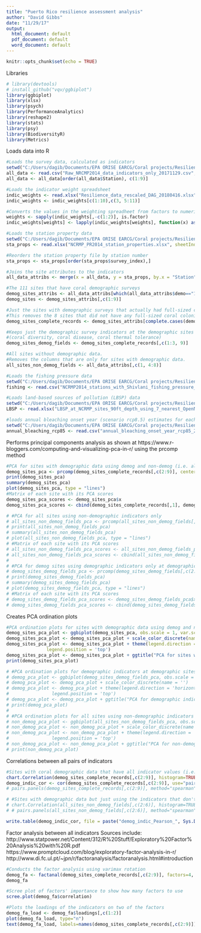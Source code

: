 ---
title: "Puerto Rico resilience assessment analysis"
author: "David Gibbs"
date: "11/29/17"
output:
  html_document: default
  pdf_document: default
  word_document: default
---

```{r setup, include=FALSE}
knitr::opts_chunk$set(echo = TRUE)
```



Libraries
```{r necessary libraries}
# library(devtools)
# install_github("vqv/ggbiplot")
library(ggbiplot)
library(xlsx)
library(psych)
library(PerformanceAnalytics)
library(reshape2)
library(stats)
library(psy)
library(BiodiversityR)
library(Metrics)
```



Loads data into R
```{r load data}
#Loads the survey data, calculated as indicators
setwd("C:/Users/dagib/Documents/EPA ORISE EARCG/Coral projects/Resilience_assessment/Data/Data_for_PR_2016_assmt")
all_data <- read.csv("Raw_NRCMP2014_data_indicators_only_20171129.csv", header=TRUE)
all_data <- all_data[order(all_data$Station), c(1:9)]

#Loads the indicator weight spreadsheet
indic_weights <- read.xlsx("Resilience_data_rescaled_DAG_20180416.xlsx", sheetIndex = 2, header = TRUE)
indic_weights <- indic_weights[c(1:10),c(3, 5:11)]

#Converts the values in the weighting spreadheet from factors to numeric
weights <- sapply(indic_weights[,-c(1:2)], is.factor)
indic_weights[weights] <- lapply(indic_weights[weights], function(x) as.numeric(as.character(x)))

#Loads the station property data
setwd("C:/Users/dagib/Documents/EPA ORISE EARCG/Coral projects/Resilience_assessment/Data/Data_for_PR_2016_assmt/NOAA NCRMP 2014_from_Sarah_Hile_20160817")
sta_props <- read.xlsx("NCRMP_PR2014_station_properties.xlsx", sheetIndex = 1, header = TRUE)

#Reorders the station property file by station number
sta_props <- sta_props[order(sta_props$survey_index),]

#Joins the site attributes to the indicators
all_data_attribs <- merge(x = all_data, y = sta_props, by.x = "Station", by.y = "survey_index")

#The 111 sites that have coral demographic surveys 
demog_sites_attribs <- all_data_attribs[which(all_data_attribs$demo=="1"),]
demog_sites <- demog_sites_attribs[,c(1:9)]

#Just the sites with demographic surveys that actually had full-sized coral colonies.
#This removes the 8 sites that did not have any full-sized coral colonies. 103 records left.
demog_sites_complete_records <- demog_sites_attribs[complete.cases(demog_sites_attribs),]

#Keeps just the demographic survey indicators at the demographic sites
#(coral diversity, coral disease, coral thermal tolerance) 
demog_sites_demog_fields <- demog_sites_complete_records[,c(1:3, 9)]

#All sites without demographic data.
#Removes the columns that are only for sites with demographic data.
all_sites_non_demog_fields <- all_data_attribs[,c(1, 4:8)]

#Loads the fishing pressure data
setwd("C:/Users/dagib/Documents/EPA ORISE EARCG/Coral projects/Resilience_assessment/GIS/Stressors/Fishing_pressure")
fishing <- read.csv("NCRMP2014_stations_with_Shivlani_fishing_pressure_sptl_join_20180409.csv", header = TRUE)

#Loads land-based sources of pollution (LBSP) data
setwd("C:/Users/dagib/Documents/EPA ORISE EARCG/Coral projects/Resilience_assessment/GIS/Stressors/LBSP_coastal_dispersion")
LBSP <- read.xlsx("LBSP_at_NCRMP_sites_90ft_depth_using_7_nearest_OpenNSPECT_pour_points_CCAP2010_20180412.xls", sheetIndex = 10, header = TRUE)

#loads annual bleaching onset year (scenario rcp8.5) estimates for each site
setwd("C:/Users/dagib/Documents/EPA ORISE EARCG/Coral projects/Resilience_assessment/GIS/UNEP van Hooindonk 2016 bleaching projections")
annual_bleaching_rcp85 <- read.csv("annual_bleaching_onset_year_rcp85_20180424.csv", header = TRUE)

```



Performs principal components analysis as shown at
https://www.r-bloggers.com/computing-and-visualizing-pca-in-r/
using the prcomp method
```{r performs PCA}

#PCA for sites with demographic data using demog and non-demog (i.e. all) indicators
demog_sites_pca <- prcomp(demog_sites_complete_records[,c(2:9)], center=TRUE, scale.=TRUE)
print(demog_sites_pca)
summary(demog_sites_pca)
plot(demog_sites_pca, type = "lines")
#Matrix of each site with its PCA scores
demog_sites_pca_scores <- demog_sites_pca$x
demog_sites_pca_scores <- cbind(demog_sites_complete_records[,1], demog_sites_pca_scores)

# #PCA for all sites using non-demographic indicators only
# all_sites_non_demog_fields_pca <- prcomp(all_sites_non_demog_fields[,c(2:5)], center=TRUE, scale.=TRUE)
# print(all_sites_non_demog_fields_pca)
# summary(all_sites_non_demog_fields_pca)
# plot(all_sites_non_demog_fields_pca, type = "lines")
# #Matrix of each site with its PCA scores
# all_sites_non_demog_fields_pca_scores <- all_sites_non_demog_fields_pca$x
# all_sites_non_demog_fields_pca_scores <- cbind(all_sites_non_demog_fields[,1], all_sites_non_demog_fields_pca_scores)
# 
# #PCA for demog sites using demographic indicators only at demographic sites
# demog_sites_demog_fields_pca <- prcomp(demog_sites_demog_fields[,c(2:4)], center=TRUE, scale.=TRUE)
# print(demog_sites_demog_fields_pca)
# summary(demog_sites_demog_fields_pca)
# plot(demog_sites_demog_fields_pca, type = "lines")
# #Matrix of each site with its PCA scores
# demog_sites_demog_fields_pca_scores <- demog_sites_demog_fields_pca$x
# demog_sites_demog_fields_pca_scores <- cbind(demog_sites_demog_fields[,1], demog_sites_demog_fields_pca_scores)

```



Creates PCA ordination plots
```{r PCA ordination plots}

#PCA ordination plots for sites with demographic data using demog and non-demog (i.e. all) indicators
demog_sites_pca_plot <- ggbiplot(demog_sites_pca, obs.scale = 1, var.scale = 1)
demog_sites_pca_plot <- demog_sites_pca_plot + scale_color_discrete(name = '')
demog_sites_pca_plot <- demog_sites_pca_plot + theme(legend.direction = 'horizontal', 
               legend.position = 'top')
demog_sites_pca_plot <- demog_sites_pca_plot + ggtitle("PCA for sites with demographic data")
print(demog_sites_pca_plot)

# #PCA ordination plots for demographic indicators at demographic sites
# demog_pca_plot <- ggbiplot(demog_sites_demog_fields_pca, obs.scale = 1, var.scale = 1)
# demog_pca_plot <- demog_pca_plot + scale_color_discrete(name = '')
# demog_pca_plot <- demog_pca_plot + theme(legend.direction = 'horizontal', 
#                legend.position = 'top')
# demog_pca_plot <- demog_pca_plot + ggtitle("PCA for demographic indicators at sites with demographic data")
# print(demog_pca_plot)
# 
# #PCA ordination plots for all sites using non-demographic indicators only
# non_demog_pca_plot <- ggbiplot(all_sites_non_demog_fields_pca, obs.scale = 1, var.scale = 1)
# non_demog_pca_plot <- non_demog_pca_plot + scale_color_discrete(name = '')
# non_demog_pca_plot <- non_demog_pca_plot + theme(legend.direction = 'horizontal', 
#                legend.position = 'top')
# non_demog_pca_plot <- non_demog_pca_plot + ggtitle("PCA for non-demographic indicators at all sites")
# print(non_demog_pca_plot)

```



Correlations between all pairs of indicators
```{r Correlations between indicators}
#Sites with coral demographic data that have all indicator values (i.e. excludes 8 sites that did not have any demogrphic data)
chart.Correlation(demog_sites_complete_records[,c(2:9)], histogram=TRUE, method=c("spearman"), pch=".")
demog_indic_cor <- cor(demog_sites_complete_records[,c(2:9)], use="pairwise.complete.obs", method=c("spearman"))
# pairs.panels(demog_sites_complete_records[,c(2:9)], method="spearman", lm=TRUE, ellipses=FALSE)

# #Sites with demographic data but just using the indicators that don't come from the demographic surveys
# chart.Correlation(all_sites_non_demog_fields[,c(2:6)], histogram=TRUE, method=c("spearman"), pch=".")
# # pairs.panels(all_sites_non_demog_fields[,c(2:6)], method="spearman", lm=TRUE, ellipses=FALSE)

write.table(demog_indic_cor, file = paste("demog_indic_Pearson_", Sys.Date(), ".csv", sep=""), row.names = FALSE)
```


Factor analysis between all indicators
Sources include: 
http://www.statpower.net/Content/312/R%20Stuff/Exploratory%20Factor%20Analysis%20with%20R.pdf
https://www.promptcloud.com/blog/exploratory-factor-analysis-in-r/
http://www.di.fc.ul.pt/~jpn/r/factoranalysis/factoranalysis.html#introduction
```{r Factor analysis between all indicators}

#Conducts the factor analysis using varimax rotation
demog_fa <- factanal(demog_sites_complete_records[,c(2:9)], factors=4, rotation="varimax")
demog_fa

#Scree plot of factors' importance to show how many factors to use
scree.plot(demog_fa$correlation)

#Plots the loadings of the indicators on two of the factors
demog_fa_load <- demog_fa$loadings[,c(1:2)]
plot(demog_fa_load, type="n")
text(demog_fa_load, labels=names(demog_sites_complete_records[,c(2:9)]), cex=0.7)

```



<!-- Rescales indicators -->
<!-- ```{r Rescale indicators} -->

<!-- #Divides each indicator by the largest value for that indicator across all sites with demographic data -->
<!-- demog_sites_rescaled <- t(t(demog_sites_complete_records[,c(2:9)])/apply(demog_sites_complete_records[,c(2:9)], 2, function(x) max(na.omit(x)))) -->

<!-- #Binds the rescaled indicators to the raw indicators -->
<!-- demog_sites_rescaled <- cbind(demog_sites_complete_records[,c(1:9)], demog_sites_rescaled) -->

<!-- #Renames the columns to distinguish the raw indicators from the rescaled indicators -->
<!-- colnames(demog_sites_rescaled)[1] <- colnames(demog_sites_attribs)[1] -->
<!-- colnames(demog_sites_rescaled)[c(2:9)] <- paste(colnames(demog_sites_rescaled)[c(2:9)], "_raw", sep="") -->
<!-- colnames(demog_sites_rescaled)[c(10:17)] <- paste(colnames(demog_sites_rescaled)[c(10:17)], "_rescaled", sep="") -->

<!-- # #Turns unweighted indicators into long form for box plot. Also reorders the variables for box plot. -->
<!-- # demog_sites_rescaled_long <- melt(demog_sites_rescaled[,c(10:17)]) -->
<!-- # demog_sites_rescaled_long$variable <- factor(demog_sites_rescaled_long$variable, levels=c("SimpsonDiv_rescaled", "FractNotDiseased_rescaled","ThermalTol_rescaled", "HardCoralCover_rescaled", "AlgaeCover_rescaled", "Rugosity_rescaled", "HerbivoreBiomass_rescaled", "TempVar_rescaled")) -->
<!-- #  -->
<!-- # #creates boxplot of each rescaled indicator (1 is maximum value) -->
<!-- # p <- ggplot(data=demog_sites_rescaled_long, aes(x=variable, y=value)) + geom_boxplot(aes(fill=variable)) -->
<!-- # p <- p + theme(legend.position="none") -->
<!-- # p <- p + theme(axis.text.x = element_text(angle = 65, vjust = 0.6)) -->
<!-- # p <- p + labs(x = "Indicator", y = "Rescaled value") -->
<!-- # p <- p + scale_fill_manual(values=c("#999555", "#999555", "#999555", "#999555", "#999555", "#999555", "#999555", "#999555")) -->
<!-- # p -->

<!-- ``` -->



<!-- Functions to calculate composite resilience scores, ranks, and rank quartiles at sites with demographic data: 1) using all indicators, and 2) without the temperature variation indicator -->
<!-- ```{r Functions to calculate unweighted resilience scores} -->

<!-- #Calculates the composite resilience score by averaging the rescaled indicators -->
<!-- resilScore <- function(rescaled_indics) { -->

<!--   #Creates empty fields for the resilience scores -->
<!--   rescaled_indics$resil_all_indic <- NA -->
<!--   rescaled_indics$resil_no_temp_var <- NA -->

<!--   #Calculates resilience scores with all indicators and without the temperature variation indicator. -->
<!--   resil_all_indic_demog <- rowMeans(rescaled_indics[which(rescaled_indics$demo == 1), c(10:17)], na.rm = TRUE) -->
<!--   resil_no_temp_var_demog <- rowMeans(rescaled_indics[which(rescaled_indics$demo == 1), c(10:15,17)], na.rm = TRUE) -->

<!--   # resil_all_indic_non_demog <- rowMeans(rescaled_indics[which(rescaled_indics$demo == 0), c(10:17)], na.rm = TRUE) -->
<!--   # resil_no_temp_var_non_demog <- rowMeans(rescaled_indics[which(rescaled_indics$demo == 0), c(10:15,17)], na.rm = TRUE) -->

<!--   #Rescales the resilience scores to the highest resilience score -->
<!--   #Rescaled resilience scores are calculated separetly for sites with an without demographic data because their indicators are different.  -->
<!--   resil_all_indic_demog <- resil_all_indic_demog/max(resil_all_indic_demog) -->
<!--   resil_no_temp_var_demog <- resil_no_temp_var_demog/max(resil_no_temp_var_demog) -->

<!--   # resil_all_indic_non_demog <- resil_all_indic_non_demo/max(resil_all_indic_non_demog) -->
<!--   # resil_no_temp_var_non_demog <- resil_no_temp_var_non_demo/max(resil_no_temp_var_non_demog) -->

<!--   #Attaches the resilience scores (all indicators and without temperature variation) to the rescaled indicator table -->
<!--   rescaled_indics[which(rescaled_indics$demo == 1), ]$resil_all_indic <- resil_all_indic_demog -->
<!--   rescaled_indics[which(rescaled_indics$demo == 1), ]$resil_no_temp_var <- resil_no_temp_var_demog -->

<!--   # rescaled_indics[which(rescaled_indics$demo == 0), ]$resil_all_indic <- resil_all_indic_non_demo -->
<!--   # rescaled_indics[which(rescaled_indics$demo == 0), ]$resil_no_temp_var <- resil_no_temp_var_non_demo -->

<!--   return(rescaled_indics) -->
<!-- } -->

<!-- #Calculates the resilience score rank (1 is highest resilience) for each site -->
<!-- resilRank <- function(rescaled_indics) { -->

<!--   rescaled_indics <- as.data.frame(rescaled_indics) -->

<!--   #Creates empty columns for the resilience ranks -->
<!--   rescaled_indics$resil_rank_all_indic <- NA -->
<!--   rescaled_indics$resil_rank_no_temp_var <- NA -->

<!--   #Resilience ranks for demographic sites using all indicators -->
<!--   rescaled_indics[which(rescaled_indics$demo == 1),]$resil_rank_all_indic <- rank(-rescaled_indics[which(rescaled_indics$demo == 1),]$resil_all_indic, na.last = "keep", ties.method = "first") -->

<!--   # #Resilience ranks for non-demographic sites using all indicators  -->
<!--   # rescaled_indics[which(rescaled_indics$demo == 0),]$resil_rank_all_indic <- rank(-rescaled_indics[which(rescaled_indics$demo == 0),]$resil_all_indic, na.last = "keep", ties.method = "first") -->

<!--   #Resilience ranks for demographic sites using all indicators except temperature variation -->
<!--   rescaled_indics[which(rescaled_indics$demo == 1),]$resil_rank_no_temp_var <- rank(-rescaled_indics[which(rescaled_indics$demo == 1),]$resil_no_temp_var, na.last = "keep", ties.method = "first") -->

<!--   # #Resilience ranks for non-demographic sites using all indicators except temperature variation -->
<!--   # rescaled_indics[which(rescaled_indics$demo == 0),]$resil_rank_no_temp_var <- rank(-rescaled_indics[which(rescaled_indics$demo == 0),]$resil_no_temp_var, na.last = "keep", ties.method = "first") -->

<!--   return(rescaled_indics) -->
<!-- } -->

<!-- #Calculates the quartile of resilience that each site is in (1 is most resilient quartile, 4 is least resilient quartile -->
<!-- resilQuartile <- function(rescaled_indics) { -->

<!--   #Creates empty columns for the resilience rank quartiles -->
<!--   rescaled_indics$resil_quart_all_indic <- NA -->
<!--   rescaled_indics$resil_quart_no_temp_var <- NA -->

<!--   #Resilience rank quartiles for demographic sites using all indicators -->
<!--   rescaled_indics[which(rescaled_indics$demo == 1),]$resil_quart_all_indic <- -->
<!--     cut(rescaled_indics[which(rescaled_indics$demo == 1),]$resil_rank_all_indic,        breaks=quantile(rescaled_indics[which(rescaled_indics$demo == 1),]$resil_rank_all_indic, probs=seq(0, 1, 0.25)), include.lowest=TRUE, labels = 1:4) -->

<!--   # #Resilience rank quartiless for demographic sites using all indicators except temperature variation -->
<!--   # rescaled_indics[which(rescaled_indics$demo == 0),]$resil_quart_all_indic <- -->
<!--   #   cut(rescaled_indics[which(rescaled_indics$demo == 0),]$resil_rank_all_indic,        breaks=quantile(rescaled_indics[which(rescaled_indics$demo == 0),]$resil_rank_all_indic, probs=seq(0, 1, 0.25)), include.lowest=TRUE, labels = 1:4) -->

<!--   #Resilience rank quartiles for non-demographic sites using all indicators -->
<!--   rescaled_indics[which(rescaled_indics$demo == 1),]$resil_quart_no_temp_var <- -->
<!--     cut(rescaled_indics[which(rescaled_indics$demo == 1),]$resil_rank_no_temp_var,        breaks=quantile(rescaled_indics[which(rescaled_indics$demo == 1),]$resil_rank_no_temp_var, probs=seq(0, 1, 0.25)), include.lowest=TRUE, labels = 1:4) -->

<!--   # #Resilience rank quartiles for non-demographic sites using all indicators except temperature variation -->
<!--   # rescaled_indics[which(rescaled_indics$demo == 0),]$resil_quart_no_temp_var <- -->
<!--   #   cut(rescaled_indics[which(rescaled_indics$demo == 0),]$resil_rank_no_temp_var,        breaks=quantile(rescaled_indics[which(rescaled_indics$demo == 0),]$resil_rank_no_temp_var, probs=seq(0, 1, 0.25)), include.lowest=TRUE, labels = 1:4) -->

<!--   return(rescaled_indics) -->
<!-- } -->

<!-- ``` -->



<!-- Calculates resilience scores, ranks, and quartiles for unweighted indicators -->
<!-- ```{r Calculates resilience scores, ranks, and quartiles for unweighted indicators} -->

<!-- demog_sites_rescaled <- as.data.frame(demog_sites_rescaled) -->

<!-- #Attaches the site attributes to the indicators and resilience scores -->
<!-- demog_sites_rescaled_attribs <- merge(x = demog_sites_rescaled, y = sta_props, by.x = "Station", by.y = "survey_index") -->

<!-- #Resilience scores based on rescaled indicators -->
<!-- demog_sites_rescaled_scores <- resilScore(demog_sites_rescaled_attribs) -->

<!-- #Resilience ranks based on the composite resilience scores -->
<!-- demog_sites_rescaled_ranks <- resilRank(demog_sites_rescaled_scores) -->

<!-- #Resilience quartiles based on the resilience ranks (1 is most resilient quartile, 4 is least resilient quartile) -->
<!-- demog_sites_rescaled_quartiles <- resilQuartile(demog_sites_rescaled_ranks) -->

<!-- #Adds a field with the weighting system for the indicators. This one is unweighted. -->
<!-- demog_sites_rescaled_quartiles["weighting_sys"] <- 0 -->

<!-- #Deletes a redundant field -->
<!-- demog_sites_rescaled_quartiles <- demog_sites_rescaled_quartiles[,-c(21)] -->

<!-- #Adds four fields for comparing the unweighted and weighted ranks and quartiles (two for ranks/quartiles with all indicators and two for ranks/quartiles without temperature variation). Does not apply for the unweighted data, of course. -->
<!-- demog_sites_rescaled_quartiles["quartile_change_all_indic"] <- "N/A" -->
<!-- demog_sites_rescaled_quartiles["diff_unweighted_weighted_all_indic"] <- "N/A" -->
<!-- demog_sites_rescaled_quartiles["quartile_change_no_temp_var"] <- "N/A" -->
<!-- demog_sites_rescaled_quartiles["diff_unweighted_weighted_no_temp_var"] <- "N/A" -->

<!-- #Saves the unweighted data in its own dataframe -->
<!-- data_demog_sites_unweighted <- demog_sites_rescaled_quartiles -->

<!-- write.table(data_demog_sites_unweighted, file = paste("demog_sites_unweighted_", Sys.Date(), ".csv", sep=""), row.names = FALSE) -->

<!-- ``` -->



<!-- Calculates resilience scores for each site using different weighting systems -->
<!-- ```{r Calculates resilience scores using different weighting systems} -->

<!-- #Creates a new dataframe for weighted data -->
<!-- data_demog_sites_weighted <- demog_sites_rescaled_quartiles -->

<!-- for(i in 2:nrow(indic_weights)) { -->

<!--   #Creates an empty weighting table -->
<!--   weighted <- NA -->

<!--   #Iterates through every station -->
<!--   for(j in 1:nrow(data_demog_sites_unweighted)) { -->

<!--     #Multiplies the rescaled values by the indicator weights -->
<!--     weighted_new <- data_demog_sites_unweighted[j,c(10:17)]*indic_weights[i,c(1:8)] -->
<!--     weighted <- rbind(weighted, weighted_new) -->

<!--   } -->

<!--   #Removes the empty first row of the weighted table -->
<!--   weighted <- weighted[-c(1),] -->

<!--   #Adds the station property columns to the weighted values and rearranges columns so they match the unweighted table -->
<!--   weighted <- cbind(data_demog_sites_weighted[c(1:nrow(data_demog_sites_unweighted)),c(1:9)], weighted) -->
<!--   weighted <- cbind(weighted, data_demog_sites_weighted[c(1:nrow(data_demog_sites_unweighted)),c(18:ncol(data_demog_sites_weighted))]) -->

<!--   #Resilience scores based on all rescaled indicators available at a site -->
<!--   weighted <- resilScore(weighted) -->

<!--   #Resilience ranks (separate for sites with and without demographic indicators (111 and 119, respectively)) -->
<!--   weighted <- resilRank(weighted) -->

<!--   #Resilience quartiles (separate for sites with and without demographic indicators (111 and 119, respectively)) -->
<!--   weighted <- resilQuartile(weighted) -->

<!--   #Adds a field with the weighting system for the indicators -->
<!--   weighted["weighting_sys"] <- i-1 -->

<!--   #Adds four fields for comparing the unweighted and weighted ranks and quartiles (two for ranks/quartiles with all indicators and two for ranks/quartiles without temperature variation). Does not apply for the unweighted data, of course. -->
<!--   weighted["quartile_change_all_indic"] <- NA -->
<!--   weighted["diff_unweighted_weighted_all_indic"] <- NA -->
<!--   weighted["quartile_change_no_temp_var"] <- NA -->
<!--   weighted["diff_unweighted_weighted_no_temp_var"] <- NA -->

<!--   #Adds and populates columns for storing changes in resilience rank and quartile between the unweighted and weighted systems -->
<!--   weighted$quartile_change_all_indic <- paste(data_demog_sites_unweighted$resil_quart_all_indic, " to ", weighted$resil_quart_all_indic) -->
<!--   weighted$diff_unweighted_weighted_all_indic <- data_demog_sites_unweighted$resil_rank_all_indic - weighted$resil_rank_all_indic -->
<!--   weighted$quartile_change_no_temp_var <- paste(data_demog_sites_unweighted$resil_quart_no_temp_var, " to ", weighted$resil_quart_no_temp_var) -->
<!--   weighted$diff_unweighted_weighted_no_temp_var <- data_demog_sites_unweighted$resil_rank_no_temp_var - weighted$resil_rank_no_temp_var -->

<!--   #Gives the weighted table the same column names as the unweighted table -->
<!--   colnames(weighted) <- colnames(data_demog_sites_weighted) -->

<!--   #Adds the weighted table to the end of the previous table -->
<!--   data_demog_sites_weighted <- rbind(data_demog_sites_weighted, weighted) -->

<!-- } -->

<!-- write.table(data_demog_sites_weighted, file = paste("resil_with_weighting_", Sys.Date(), ".csv", sep=""), row.names = FALSE) -->

<!-- ``` -->



<!-- Plots comparing ranks of unweighted resilience ranks and some of the weighted resilience ranks against each other -->
<!-- Also calculates the root mean square error of ranks under the weighting systems against the ranks under the unweighted system -->
<!-- ```{r Plots comparing ranks of unweighted resilience ranks and some of the weighted resilience ranks against each other. Also, calculated RMSE of weighted vs. unweighted.} -->

<!-- #Function to plot the resilience score ranks. Run separately on sites with and without demographic indicators. This is just for resilience ranks calculated without the temperature variation indicator. -->
<!-- resilRankCompare <- function(sensit_table, demog) { -->

<!--   #Table of unweighted ranks -->
<!--   unweighted_table <- sensit_table[which(sensit_table$demo==demog & sensit_table$weighting_sys == 0),]$resil_rank_no_temp_var -->

<!--   rank_table <- data.frame(unweighted_table) -->

<!--   colnames(rank_table) <- "Unweighted" -->

<!--   #Iterates through the chosen weighting systems -->
<!--   for (i in c(3,7,9)){ -->

<!--     #For each weighting system, a dataframe with the ranks -->
<!--     weighted_table <- sensit_table[which(sensit_table$demo==demog & sensit_table$weighting_sys == i),]$resil_rank_no_temp_var -->

<!--     weighted_table <- data.frame(weighted_table) -->

<!--     colnames(weighted_table) <- paste("Weighting_", i, sep="") -->

<!--     #Attaches the table with weighted ranks -->
<!--     rank_table <- cbind(rank_table, weighted_table) -->

<!--   } -->

<!--   #Creates the plot -->
<!--   g_total<- ggplot(rank_table, aes(x = Unweighted, y = Weighted_7, color = Weighting)) +  -->
<!--     geom_point(aes(y = rank_table[,2], col = gsub("_", " ", colnames(rank_table)[2])), shape=19, size=3) +  -->
<!--     geom_point(aes(y = rank_table[,3], col = gsub("_", " ", colnames(rank_table)[3])), shape=15, size=3) +  -->
<!--     geom_point(aes(y = rank_table[,4], col = gsub("_", " ", colnames(rank_table)[4])), shape=18, size=3) + -->
<!--     scale_color_grey(start=0.65, end=0.05) -->

<!--   g_total <- g_total + labs(x = "Unweighted rank", y = "Weighted rank", color = "Weighting system") -->
<!--   g_total <- g_total + xlim(0, nrow(rank_table)+10) -->
<!--   g_total <- g_total + ylim(0, nrow(rank_table)+10) -->
<!--   # g_total <- g_total + ggtitle("Weighted vs. unweighted resilience score ranks") -->
<!--   # g_total <- g_total + labs(subtitle = "For select weighting systems") -->
<!--   g_total <- g_total + theme(plot.title = element_text(hjust = 0.5)) -->
<!--   g_total <- g_total + theme(plot.subtitle=element_text(hjust = 0.5)) -->
<!--   g_total <- g_total + scale_x_continuous(breaks=c(seq(0,nrow(rank_table)+10,25))) -->
<!--   g_total <- g_total + scale_y_continuous(breaks=c(seq(0,nrow(rank_table)+10,25))) -->
<!--   g_total <- g_total + theme_bw() -->
<!--   g_total <- g_total + guides(color = guide_legend(override.aes = list(shape = c(19,15,18)))) -->
<!--   g_total <- g_total + theme(legend.position = c(0.9,0.2)) -->

<!--   # #Different subtitles depending on whether demographic sites or non-demographic sites are being plotted -->
<!--   # if (demog==0) { -->
<!--   #   g_total<- g_total+ labs(subtitle = "Only sites without demographic indicators") -->
<!--   # } -->
<!--   # if (demog==1) { -->
<!--   #   g_total<- g_total+ labs(subtitle = "Only sites with demographic data (no temperature variation indicator)") -->
<!--   # } -->

<!--   return(g_total) -->

<!-- } -->

<!-- # p1 <- resilRankCompare(all_data_rescaled_attribs, 0) -->
<!-- # p1 -->

<!-- p2 <- resilRankCompare(data_demog_sites_weighted, 1) -->
<!-- p2 -->

<!-- ggsave("indic_sensit_analysis.jpg", plot = p2, device = "jpeg", width=10, height=8, dpi=300) -->

<!-- ####Calculates root mean square error (RMSE)for each comparison of weighted and unweighted indicator rankings -->

<!-- #Creates an empty dataframe -->
<!-- rmse_weights <- data.frame(matrix(NA, nrow=9, ncol=1)) -->
<!-- colnames(rmse_weights) <- "RMSE" -->

<!-- #Unweighted ranks -->
<!-- unweighted_ranks <- data_demog_sites_weighted[which(data_demog_sites_weighted$weighting_sys == 0),]$resil_rank_no_temp_var -->

<!-- #Calculates RMSE for each weighted ranking system -->
<!-- for (i in 1:max(data_demog_sites_weighted$weighting_sys)){ -->

<!--   weighted_ranks <- data_demog_sites_weighted[which(data_demog_sites_weighted$weighting_sys == i),]$resil_rank_no_temp_var -->

<!--   rmse_weights[i,1] <- rmse(unweighted_ranks, weighted_ranks) -->

<!-- } -->

<!-- print(rmse_weights) -->

<!-- ``` -->



<!-- Plots comparing the difference between weighted resilience ranks against unweighted ranks -->
<!-- ```{r Plots comparing the difference between weighted resilience ranks against unweighted ranks} -->

<!-- #Function to plot the resilience score ranks. Run separately on sites with and without demographic indicators. This is just for resilience ranks calculated without the temperature variation indicator. -->
<!-- resilRankDiff <- function(sensit_table, demog) { -->

<!--   #Table of unweighted ranks -->
<!--   unweighted_table <- sensit_table[which(sensit_table$demo==demog & sensit_table$weighting_sys == 0),]$resil_rank_no_temp_var -->

<!--   rank_table <- data.frame(unweighted_table) -->

<!--   colnames(rank_table) <- "Unweighted" -->

<!--   #Iterates through the chosen weighting systems -->
<!--   for (i in c(3,7,9)){ -->

<!--     #For each weighting system, a dataframe with the rank differences -->
<!--     weighted_table <- sensit_table[which(sensit_table$demo==demog & sensit_table$weighting_sys == i),]$diff_unweighted_weighted_no_temp_var -->

<!--     weighted_table <- data.frame(weighted_table) -->

<!--     colnames(weighted_table) <- paste("Weighting_", i, sep="") -->

<!--     #Attaches the table with weighted ranks -->
<!--     rank_table <- cbind(rank_table, weighted_table) -->

<!--   } -->

<!--   #Converts the rank differences into numbers -->
<!--   rank_table[,c(2:4)] <- lapply(rank_table[,c(2:4)], function(x) as.numeric(as.character(x))) -->

<!--   #Creates the plot -->
<!--   g_diff<- ggplot(rank_table, aes(x = Unweighted, y = Weighted_7, color = Weighting)) +  -->
<!--     geom_point(aes(y = rank_table[,2], col = colnames(rank_table)[2])) +  -->
<!--     geom_point(aes(y = rank_table[,3], col = colnames(rank_table)[3])) +  -->
<!--     geom_point(aes(y = rank_table[,4], col = colnames(rank_table)[4])) -->

<!--   g_diff<- g_diff+ labs(x = "Unweighted rank", y = "Difference from unweighted rank") -->
<!--   g_diff<- g_diff+ ggtitle("Difference between weighted and unweighted ranks") -->
<!--   g_diff<- g_diff+ theme(plot.title = element_text(hjust = 0.5)) -->
<!--   g_diff<- g_diff+ theme(plot.subtitle = element_text(hjust = 0.5)) -->
<!--   g_diff <- g_diff + theme_bw() -->

<!--   #Different subtitles depending on whether demographic sites or non-demographic sites are being plotted -->
<!--   if (demog==0) { -->
<!--     g_diff<- g_diff+ labs(subtitle = "Only sites without demographic indicators") -->
<!--   } -->
<!--   if (demog==1) { -->
<!--     g_diff<- g_diff+ labs(subtitle = "Only sites with demographic data (no temperature variation indicator)") -->
<!--   } -->

<!--   return(g_diff) -->

<!-- } -->

<!-- # p3 <- resilRankCompare(all_data_rescaled_attribs, 0) -->
<!-- # p3 -->

<!-- p4 <- resilRankDiff(data_demog_sites_weighted, 1) -->
<!-- p4 -->

<!-- ``` -->



<!-- Matrix of how many sites change quartiles using different weighting systems. Only for quartiles assigned without the temperature variation indicator. -->
<!-- ```{r Table of how many sites change quartiles using different weighting systems} -->

<!-- #Makes the quartile change field a factor -->
<!-- data_demog_sites_weighted$quartile_change_no_temp_var <- as.factor(data_demog_sites_weighted$quartile_change_no_temp_var) -->

<!-- #dataframe for quartile changes that is one column for each weighting scheme and one row for each quartile change found in the data -->
<!-- quartile_change <- data.frame(matrix(0, nrow =  nlevels(data_demog_sites_weighted$quartile_change_no_temp_var), ncol = max(data_demog_sites_weighted$weighting_sys))) -->

<!-- #Assigns row and column names -->
<!-- row.names(quartile_change) <- c(levels(data_demog_sites_weighted$quartile_change_no_temp_var)) -->
<!-- colnames(quartile_change) <- paste("Weighting_", c(1:max(data_demog_sites_weighted$weighting_sys)), sep="") -->

<!-- #Deletes the empty first row -->
<!-- quartile_change <- quartile_change[-c(nrow(quartile_change)),] -->

<!-- #Iteratres through all the weighting schemes (i.e. columns of the quartile_change dataframe) -->
<!-- for (i in 1:max(data_demog_sites_weighted$weighting_sys)) { -->

<!--   #Pulls out just the appropriate weighting -->
<!--   weighted <- data_demog_sites_weighted[which(data_demog_sites_weighted$weighting_sys == i),] -->

<!--   #Iterates through every row (i.e. station) of the weighting to pull out its quartile transition -->
<!--   for (j in 1:nrow(weighted)) { -->

<!--     #The actual transition for the row (station) of the weighting system that is being added to the transition matrix -->
<!--     change <- weighted$quartile_change_no_temp_var[j] -->

<!--     #Increments the value in the transition matrix by 1 for each transition found -->
<!--     value <- as.integer(subset(quartile_change, rownames(quartile_change) %in% change)[i]) + 1 -->

<!--     quartile_change[which(rownames(quartile_change) %in% change),i] <- value -->

<!--   } -->
<!-- } -->

<!-- #Sums the number of transitions for each weighting system. It should be 230. -->
<!-- quartile_change["Sum",] <- colSums(quartile_change) -->

<!-- quartile_change <- quartile_change/nrow(data_demog_sites_unweighted) -->

<!-- print(quartile_change) -->

<!-- write.table(quartile_change, file = paste("sensit_analysis_quartile_change_", Sys.Date(), ".csv", sep=""), row.names = TRUE) -->

<!-- ``` -->



<!-- Merges LBSP and fishing stressor data with indicator data and makes boxplots of rescaled stressors and indicators -->
<!-- ```{r Merges LBSP and fishing stressor data with indicator data and makes boxplots} -->

<!-- #Calculates the average of the rescaled nitrogen and sediment values for each site -->
<!-- LBSP$StrdLBSP <- rowMeans(LBSP[,c("StrdNtrgen", "StrdSedmnt")]) -->

<!-- #Replaces the non-existent LBSP values with NAs -->
<!-- LBSP[LBSP$StrdNtrgen == -99999, ]$StrdNtrgen <- NA -->
<!-- LBSP[LBSP$StrdSedmnt == -99999, ]$StrdSedmnt <- NA -->
<!-- LBSP[LBSP$StrdLBSP == -99999, ]$StrdLBSP <- NA -->

<!-- #Only the necessary columns from the fishing data, and changes field names -->
<!-- fishing_no_attribs <- fishing[,c(4, 32:36)] -->
<!-- colnames(fishing_no_attribs)[c(2:6)] <- paste(colnames(fishing_no_attribs)[c(2:6)], "_fishing", sep="") -->

<!-- #New dataset that will have indicators and stressors -->
<!-- demog_sites_with_stressors <- data_demog_sites_weighted -->

<!-- #Merges the fishing data to the indicator data -->
<!-- demog_sites_with_stressors <- merge(x = demog_sites_with_stressors, y = fishing_no_attribs, by.x = "Station", by.y = "SurveyIndx") -->

<!-- #Merges the LBSP data to the indicator data -->
<!-- demog_sites_with_stressors <- merge(x = demog_sites_with_stressors, y = LBSP[,-c(1)], by.x = "Station", by.y = "StationID") -->

<!-- #Rescales fishing values to a highest value of 1 for the sites in the assessment -->
<!-- demog_sites_with_stressors$all_total_fishing_rescaled  <- demog_sites_with_stressors$all_total_fishing/max(demog_sites_with_stressors$all_total_fishing, na.rm=TRUE) -->

<!-- #Rescales the LBSP values to a highest value of 1 for the sites in the assessment -->
<!-- demog_sites_with_stressors$StrdNtrgen <- demog_sites_with_stressors$StrdNtrgen/max(demog_sites_with_stressors$StrdNtrgen, na.rm=TRUE) -->
<!-- demog_sites_with_stressors$StrdSedmnt <- demog_sites_with_stressors$StrdSedmnt/max(demog_sites_with_stressors$StrdSedmnt, na.rm=TRUE) -->
<!-- demog_sites_with_stressors$StrdLBSP <- demog_sites_with_stressors$StrdLBSP/max(demog_sites_with_stressors$StrdLBSP, na.rm=TRUE) -->

<!-- #Since the above merges changed the order of the rows, reorders the indicator/stressor data by the weighting system, then by the station ID -->
<!-- demog_sites_with_stressors <- demog_sites_with_stressors[order(demog_sites_with_stressors$weighting_sys, demog_sites_with_stressors$Station),] -->

<!-- #Turns unweighted indicators and stressors into long form for box plot. Also reorders the variables for box plot. -->
<!-- demog_sites_rescaled_long <- melt(demog_sites_with_stressors[which(demog_sites_with_stressors$weighting_sys == 0),c(10:17, 41,42, 64:67)]) -->
<!-- demog_sites_rescaled_long$variable <- factor(demog_sites_rescaled_long$variable, levels=c("SimpsonDiv_rescaled", "FractNotDiseased_rescaled","ThermalTol_rescaled", "HardCoralCover_rescaled", "AlgaeCover_rescaled", "Rugosity_rescaled", "HerbivoreBiomass_rescaled", "TempVar_rescaled", "resil_all_indic", "resil_no_temp_var", "StrdNtrgen", "StrdSedmnt", "StrdLBSP", "all_total_fishing_rescaled")) -->

<!-- #creates boxplot of each rescaled indicator (1 is maximum value) -->
<!-- p <- ggplot(data=demog_sites_rescaled_long, aes(x=variable, y=value)) + geom_boxplot(aes(fill=variable)) -->
<!-- p <- p + theme_bw() -->
<!-- p <- p + theme(text = element_text(size=14),  -->
<!--                axis.text.x = element_text(angle = 0, vjust = 0.6)) -->
<!-- p <- p + labs(x = "Metric \n (indicator, stressor, or resilience score)", y = "Rescaled value") -->
<!-- p <- p + scale_fill_manual(values=c("#999555", "#999555", "#999555", "#999555", "#999555", "#999555", "#999555", "#999555", "blue", "blue", "#999999", "#999999", "#999999", "#999999")) -->
<!-- p <- p + scale_x_discrete(labels=c("Simpson \n diversity ", "Colonies \n not \n diseased","Coral \n thermal \n tolerance", "Hard \n coral \n cover", "Macroalgae \n cover", "Rugosity", "Herbivore \n biomass", "Temperature \n variation", "Resilience- \n all indicators", "Resilience- \n without \n temperature \n variation", "Nitrogen \n level", "Sediment \n level", "N + sed \n average", "Fishing \n pressure")) -->
<!-- p <- p + scale_y_continuous(breaks=c(seq(0,1,0.2))) -->
<!-- p <- p + theme(legend.position="none") -->

<!-- #Minimum, mean, and maximum values of raw indicators, where appropriate -->
<!-- simpson_min <- min(data_demog_sites_unweighted$SimpsonDiv_raw) -->
<!-- simpson_mean <- mean(data_demog_sites_unweighted$SimpsonDiv_raw) -->
<!-- simpson_max <- max(data_demog_sites_unweighted$SimpsonDiv_raw) -->
<!-- disease_min <- min(data_demog_sites_unweighted$FractNotDiseased_raw) -->
<!-- disease_mean <- mean(data_demog_sites_unweighted$FractNotDiseased_raw) -->
<!-- disease_max <- max(data_demog_sites_unweighted$FractNotDiseased_raw) -->
<!-- thermalTol_min <- min(data_demog_sites_unweighted$ThermalTol_raw) -->
<!-- thermalTol_mean <- mean(data_demog_sites_unweighted$ThermalTol_raw) -->
<!-- thermalTol_max <- max(data_demog_sites_unweighted$ThermalTol_raw) -->
<!-- coralCover_min <- min(data_demog_sites_unweighted$HardCoralCover_raw) -->
<!-- coralCover_mean <- mean(data_demog_sites_unweighted$HardCoralCover_raw) -->
<!-- coralCover_max <- max(data_demog_sites_unweighted$HardCoralCover_raw) -->
<!-- algaeCover_min <- min(data_demog_sites_unweighted$AlgaeCover_raw) -->
<!-- algaeCover_mean <- mean(data_demog_sites_unweighted$AlgaeCover_raw) -->
<!-- algaeCover_max <- max(data_demog_sites_unweighted$AlgaeCover_raw) -->
<!-- rugosity_min <- min(data_demog_sites_unweighted$Rugosity_raw) -->
<!-- rugosity_mean <- mean(data_demog_sites_unweighted$Rugosity_raw) -->
<!-- rugosity_max <- max(data_demog_sites_unweighted$Rugosity_raw) -->
<!-- herbiv_min <- min(data_demog_sites_unweighted$HerbivoreBiomass_raw) -->
<!-- herbiv_mean <- mean(data_demog_sites_unweighted$HerbivoreBiomass_raw) -->
<!-- herbiv_max <- max(data_demog_sites_unweighted$HerbivoreBiomass_raw) -->
<!-- tempVar_min <- min(data_demog_sites_unweighted$TempVar_raw) -->
<!-- tempVar_mean <- mean(data_demog_sites_unweighted$TempVar_raw) -->
<!-- tempVar_max <- max(data_demog_sites_unweighted$TempVar_raw) -->

<!-- #Adds minimum, mean and maximum values of raw indicators, where applicable -->
<!-- p <- p + annotate("text", x=0.6, y=1.1, label="Min", size = 4) -->
<!-- p <- p + annotate("text", x=0.6, y=1.15, label="Mean", size = 4) -->
<!-- p <- p + annotate("text", x=0.6, y=1.2, label="Max", size = 4) -->
<!-- p <- p + annotate("text", x=1, y=1.1, label=round(simpson_min, 2), size = 4) -->
<!-- p <- p + annotate("text", x=1, y=1.15, label=round(simpson_mean, 2), size = 4) -->
<!-- p <- p + annotate("text", x=1, y=1.2, label=round(simpson_max, 2), size = 4) -->
<!-- p <- p + annotate("text", x=2, y=1.1, label=paste(round(disease_min*100, 0), "%", sep=""), size = 4) -->
<!-- p <- p + annotate("text", x=2, y=1.15, label=paste(round(disease_mean*100, 0), "%", sep=""), size = 4) -->
<!-- p <- p + annotate("text", x=2, y=1.2, label=paste(round(disease_max*100, 0), "%", sep=""), size = 4) -->
<!-- p <- p + annotate("text", x=3, y=1.1, label=round(thermalTol_min, 2), size = 4) -->
<!-- p <- p + annotate("text", x=3, y=1.15, label=round(thermalTol_mean, 2), size = 4) -->
<!-- p <- p + annotate("text", x=3, y=1.2, label=round(thermalTol_max, 2), size = 4) -->
<!-- p <- p + annotate("text", x=4, y=1.1, label=paste(round(coralCover_min, 0), "%", sep=""), size = 4) -->
<!-- p <- p + annotate("text", x=4, y=1.15, label=paste(round(coralCover_mean, 0), "%", sep=""), size = 4) -->
<!-- p <- p + annotate("text", x=4, y=1.2, label=paste(round(coralCover_max, 0), "%", sep=""), size = 4) -->
<!-- p <- p + annotate("text", x=5, y=1.1, label=paste(round(algaeCover_min, 0), "%", sep=""), size = 4) -->
<!-- p <- p + annotate("text", x=5, y=1.15, label=paste(round(algaeCover_mean, 0), "%", sep=""), size = 4) -->
<!-- p <- p + annotate("text", x=5, y=1.2, label=paste(round(algaeCover_max, 0), "%", sep=""), size = 4) -->
<!-- p <- p + annotate("text", x=6, y=1.1, label=round(rugosity_min, 2), size = 4) -->
<!-- p <- p + annotate("text", x=6, y=1.15, label=round(rugosity_mean, 2), size = 4) -->
<!-- p <- p + annotate("text", x=6, y=1.2, label=round(rugosity_max, 2), size = 4) -->
<!-- p <- p + annotate("text", x=7, y=1.08, label=paste(round(herbiv_min, 2), "\n g/100 m^2"), size = 4) -->
<!-- p <- p + annotate("text", x=7, y=1.15, label=round(herbiv_mean, 0), size = 4) -->
<!-- p <- p + annotate("text", x=7, y=1.2, label=round(herbiv_max, 0), size = 4) -->
<!-- p <- p + annotate("text", x=8, y=1.1, label=paste(round(tempVar_min, 2), "C"), size = 4) -->
<!-- p <- p + annotate("text", x=8, y=1.15, label=paste(round(tempVar_mean, 2), "C"), size = 4) -->
<!-- p <- p + annotate("text", x=8, y=1.2, label=paste(round(tempVar_max, 2), "C"), size = 4) -->

<!-- #Adds annotation saying that summary stats for raw values aren't applicable -->
<!-- for (i in 9:14) { -->

<!--   p <- p + annotate("text", x=i, y=1.15, label="N/A", size=4) -->

<!-- } -->

<!-- p -->

<!-- ggsave("indic_resil_stressor_box_plot.jpg", plot = p, device = "jpeg", width= 15, height=7, dpi=300) -->

<!-- ``` -->



<!-- Functions for management queries -->
<!-- ```{r Functions for management queries} -->

<!-- #Identifies sites that are conducive to coral restoration -->
<!-- #Criteria: 1) hard coral cover is lower than the average across all sites, and 2) site resilience is in the upper two quartiles (excluding the temperature variation indicator) -->
<!-- restorn_axn <- function(indics_stressors, i, cutoff_quartile) { -->

<!--   #Average hard coral cover across all sites -->
<!--   coral_cov_avg <- mean(indics_stressors[,c("HardCoralCover_rescaled")], na.rm=TRUE) -->

<!--   #Determines whether each site fits the restoration criteria -->
<!--   for (j in 1:nrow(indics_stressors)) { -->

<!--     #Applies the two criteria to each site -->
<!--     if(indics_stressors[j,"HardCoralCover_rescaled"] < coral_cov_avg && indics_stressors[j,"resil_quart_no_temp_var"] <= cutoff_quartile){ -->

<!--       #If the site meets both critera, it is labeled "TARGET" -->
<!--       demog_sites_with_queries[i*nrow(indics_stressors) + j, "restorn_axn"] <- "RESTORE" -->

<!--     } else {  -->

<!--       #If the site does not meet both criteria, it is labeled "NOT TARGET" -->
<!--       demog_sites_with_queries[i*nrow(indics_stressors) + j, "restorn_axn"] <- "NOT TARGET" -->

<!--     } -->
<!--   } -->

<!--   return(demog_sites_with_queries) -->

<!-- } -->


<!-- #Identifies sites that are conducive to LBSP reduction -->
<!-- #Criteria: 1) LBSP is higher than the average across all sites, and 2) site resilience is in the upper two quartiles (excluding the temperature variation indicator) -->
<!-- LBSP_axn <- function(indics_stressors, i, cutoff_quartile) { -->

<!--   #Average LBSP values (sediment and nitrogen combined) across all sites that had LBSP values -->
<!--   LBSP_avg <- mean(indics_stressors[,c("StrdLBSP")], na.rm=TRUE) -->

<!--   #Determines whether each site fits the LBSP management criteria -->
<!--   for (j in 1:nrow(indics_stressors)) { -->

<!--     #Marks the site as not having LBSP data -->
<!--     if(is.na(indics_stressors[j, "StrdLBSP"])) { -->

<!--       demog_sites_with_queries[i*nrow(indics_stressors) + j, "LBSP_axn"] <- "NO LBSP DATA" -->

<!--     }  -->

<!--     #Applies the management criteria to each site -->
<!--     else if(indics_stressors[j,"StrdLBSP"] > LBSP_avg && indics_stressors[j,"resil_quart_no_temp_var"] <= cutoff_quartile) { -->

<!--       #If the site meets both critera, it is labeled "TARGET" -->
<!--       demog_sites_with_queries[i*nrow(indics_stressors) + j, "LBSP_axn"] <- "LBSP" -->

<!--     } else {  -->

<!--       #If the site does not meet both criteria, it is labeled "NOT TARGET" -->
<!--       demog_sites_with_queries[i*nrow(indics_stressors) + j, "LBSP_axn"] <- "NOT TARGET" -->

<!--     } -->
<!--   } -->

<!--   return(demog_sites_with_queries) -->

<!-- } -->


<!-- #Identifies sites that are conducive to bleaching management -->
<!-- #Criteria: 1) Bleaching resistance is lower than the average across all sites, and 2) herbivore biomass is lower than average across all sites -->
<!-- bleaching_axn <- function(indics_stressors, i) { -->

<!--   #Average herbivore biomass across all sites -->
<!--   HerbivoreBiomass_avg <- mean(indics_stressors[,c("HerbivoreBiomass_rescaled")], na.rm=TRUE) -->

<!--   #Average coral thermal tolerance across all sites -->
<!--   ThermalTol_avg <- mean(indics_stressors[,c("ThermalTol_rescaled")], na.rm=TRUE)   -->

<!--   #Determines whether each site fits the bleaching management criteria -->
<!--   for (j in 1:nrow(indics_stressors)) { -->

<!--     #Marks the site as not having coral demographic data -->
<!--     if(is.na(indics_stressors[j, "ThermalTol_rescaled"])) { -->

<!--       demog_sites_with_queries[i*nrow(indics_stressors) + j, "bleaching_axn"] <- "NO DEMOG DATA/NO CORAL COLONIES" -->

<!--     }  -->

<!--     #Applies the management criteria to each site -->
<!--     else if(indics_stressors[j,"HerbivoreBiomass_rescaled"] < HerbivoreBiomass_avg && indics_stressors[j,"ThermalTol_rescaled"] < ThermalTol_avg) { -->

<!--       #If the site meets both critera, it is labeled "TARGET" -->
<!--       demog_sites_with_queries[i*nrow(indics_stressors) + j, "bleaching_axn"] <- "BLEACHING" -->

<!--     } else {  -->

<!--       #If the site does not meet both criteria, it is labeled "NOT TARGET" -->
<!--       demog_sites_with_queries[i*nrow(indics_stressors) + j, "bleaching_axn"] <- "NOT TARGET" -->

<!--     } -->
<!--   } -->

<!--   return(demog_sites_with_queries) -->

<!-- } -->


<!-- #Identifies sites that are conducive to tourism outreach -->
<!-- #Criteria: 1) Coral diversity is higher than average, 2) algae cover is lower than average, and 3) herbivore biomass is higher than average -->
<!-- tourism_axn <- function(indics_stressors, i) { -->

<!--   #Average coral diversity across all sites -->
<!--   SimpsonDiv_avg <- mean(indics_stressors[,c("SimpsonDiv_rescaled")], na.rm=TRUE)   -->

<!--   #Average algae cover across all sites -->
<!--   AlgaeCover_avg <- mean(indics_stressors[,c("AlgaeCover_rescaled")], na.rm=TRUE)   -->

<!--   #Average herbivore biomass across all sites -->
<!--   HerbivoreBiomass_avg <- mean(indics_stressors[,c("HerbivoreBiomass_rescaled")], na.rm=TRUE) -->

<!--   #Determines whether each site fits the tourism outreach criteria -->
<!--   for (j in 1:nrow(indics_stressors)) { -->

<!--     #Marks the site as not having the necessary data -->
<!--     if(is.na(indics_stressors[j, "SimpsonDiv_rescaled"])) { -->

<!--       demog_sites_with_queries[i*nrow(indics_stressors) + j, "tourism_axn"] <- "NO DEMOG DATA/NO CORAL COLONIES" -->

<!--     }  -->

<!--     #Applies the management criteria to each site -->
<!--     else if(indics_stressors[j,"SimpsonDiv_rescaled"] > SimpsonDiv_avg && indics_stressors[j,"AlgaeCover_rescaled"] < AlgaeCover_avg & indics_stressors[j,"HerbivoreBiomass_rescaled"] >  HerbivoreBiomass_avg) { -->

<!--       #If the site meets all critera, it is labeled "TARGET" -->
<!--       demog_sites_with_queries[i*nrow(indics_stressors) + j, "tourism_axn"] <- "TOURISM" -->

<!--     } else {  -->

<!--       #If the site does not meet both criteria, it is labeled "NOT TARGET" -->
<!--       demog_sites_with_queries[i*nrow(indics_stressors) + j, "tourism_axn"] <- "NOT TARGET" -->

<!--     } -->
<!--   } -->

<!--   return(demog_sites_with_queries) -->

<!-- } -->


<!-- #Identifies sites that are conducive to fishery management and enforcement -->
<!-- #Criteria: 1) Herbivore biomass is lower than the average across all sites, and 2) fishing pressure is higher than average across all sites -->
<!-- fishing_axn <- function(indics_stressors, i) { -->

<!--   #Average herbivore biomass across all sites -->
<!--   HerbivoreBiomass_avg <- mean(indics_stressors[,c("HerbivoreBiomass_rescaled")], na.rm=TRUE) -->

<!--   #Average fishing pressure across all sites -->
<!--   fishing_avg <- mean(indics_stressors[,c("all_total_fishing_rescaled")], na.rm=TRUE)   -->

<!--   #Determines whether each site fits the fishing management criteria -->
<!--   for (j in 1:nrow(indics_stressors)) { -->

<!--     #Applies the two criteria to each site -->
<!--     if(indics_stressors[j,"HerbivoreBiomass_rescaled"] < HerbivoreBiomass_avg && indics_stressors[j,"all_total_fishing_rescaled"] > fishing_avg){ -->

<!--       #If the site meets both critera, it is labeled "TARGET" -->
<!--       demog_sites_with_queries[i*nrow(indics_stressors) + j, "fishing_axn"] <- "FISHING" -->

<!--     } else {  -->

<!--       #If the site does not meet both criteria, it is labeled "NOT TARGET" -->
<!--       demog_sites_with_queries[i*nrow(indics_stressors) + j, "fishing_axn"] <- "NOT TARGET" -->

<!--     } -->
<!--   } -->

<!--   return(demog_sites_with_queries) -->

<!-- } -->


<!-- #Identifies sites that are conducive to disease monitoring -->
<!-- #Criteria: 1) Coral cover is higher than average across all sites, and 2) disease prevalence is higher than the average across all sites -->
<!-- disease_axn <- function(indics_stressors, i) { -->

<!--   #Average coral cover across all sites -->
<!--   CoralCover_avg <- mean(indics_stressors[,c("HardCoralCover_rescaled")], na.rm=TRUE) -->

<!--   #Average fraction of colonies without disease across all sites -->
<!--   NotDiseased_avg <- mean(indics_stressors[,c("FractNotDiseased_rescaled")], na.rm=TRUE)   -->

<!--   #Determines whether each site fits the disease management criteria -->
<!--   for (j in 1:nrow(indics_stressors)) { -->

<!--         #Marks the site as not having the necessary data -->
<!--     if(is.na(indics_stressors[j, "FractNotDiseased_rescaled"])) { -->

<!--       demog_sites_with_queries[i*nrow(indics_stressors) + j, "disease_axn"] <- "NO DEMOG DATA/NO CORAL COLONIES" -->

<!--     }  -->

<!--     #Applies the two criteria to each site -->
<!--     else if(indics_stressors[j,"HardCoralCover_rescaled"] > CoralCover_avg && indics_stressors[j,"FractNotDiseased_rescaled"] < NotDiseased_avg){ -->

<!--       #If the site meets both critera, it is labeled "TARGET" -->
<!--       demog_sites_with_queries[i*nrow(indics_stressors) + j, "disease_axn"] <- "DISEASE" -->

<!--     } else {  -->

<!--       #If the site does not meet both criteria, it is labeled "NOT TARGET" -->
<!--       demog_sites_with_queries[i*nrow(indics_stressors) + j, "disease_axn"] <- "NOT TARGET" -->

<!--     } -->
<!--   } -->

<!--   return(demog_sites_with_queries) -->

<!-- } -->


<!-- #Identifies sites that are conducive to coral protection -->
<!-- #Criteria: 1) LBSP is moderate, 2) fishing is moderate, and 3) resilience is in the upper two quartiles (excluding the temperature variation indicator) -->
<!-- protexn_axn <- function(indics_stressors, i, cutoff_quartile) { -->

<!--   #Average and standard deviation of LBSP values (sediment and nitrogen combined) across all sites that had LBSP values -->
<!--   LBSP_avg <- mean(indics_stressors[,c("StrdLBSP")], na.rm=TRUE) -->
<!--   LBSP_stdev <- sd(indics_stressors[,c("StrdLBSP")], na.rm=TRUE) -->

<!--   #Average and standard deviation of fishing pressure across all sites -->
<!--   fishing_avg <- mean(indics_stressors[,c("all_total_fishing_rescaled")], na.rm=TRUE)  -->
<!--   fishing_stdev <- sd(indics_stressors[,c("all_total_fishing_rescaled")], na.rm=TRUE) -->

<!--   #Determines whether each site fits the protection criteria -->
<!--   for (j in 1:nrow(indics_stressors)) { -->

<!--     #Marks the site as not having LBSP data -->
<!--     if(is.na(indics_stressors[j, "StrdLBSP"])) { -->

<!--       demog_sites_with_queries[i*nrow(indics_stressors) + j, "protexn_axn"] <- "NO LBSP DATA" -->

<!--     }  -->

<!--     #Applies the management criteria to each site -->
<!--     else if(indics_stressors[j,"StrdLBSP"] <= LBSP_avg + LBSP_stdev && indics_stressors[j,"StrdLBSP"] >= LBSP_avg - LBSP_stdev && indics_stressors[j,"all_total_fishing_rescaled"] <= fishing_avg + fishing_stdev && indics_stressors[j,"all_total_fishing_rescaled"] >= fishing_avg - fishing_stdev && indics_stressors[j,"resil_quart_no_temp_var"] <= cutoff_quartile) { -->

<!--       #If the site meets both critera, it is labeled "TARGET" -->
<!--       demog_sites_with_queries[i*nrow(indics_stressors) + j, "protexn_axn"] <- "PROTECT" -->

<!--     } else {  -->

<!--       #If the site does not meet both criteria, it is labeled "NOT TARGET" -->
<!--       demog_sites_with_queries[i*nrow(indics_stressors) + j, "protexn_axn"] <- "NOT TARGET" -->

<!--     } -->
<!--   } -->

<!--   return(demog_sites_with_queries) -->

<!-- } -->


<!-- ``` -->



<!-- Runs management queries using indicators, resilience scores, and fishing/LBSP stressor values -->
<!-- ```{r Runs management queries using indicators, resilience scores, and fish/LBSP stressor values} -->

<!-- #Dataframe that stores the management query results -->
<!-- demog_sites_with_queries <- demog_sites_with_stressors -->

<!-- #The number of higher resilience quartiles which are being used for querying management -->
<!-- #e.g., "2" means that sites in the two highest quartiles will be considered for the management actions -->
<!-- cutoff_quartile <- 2 -->

<!-- #Column that stores whether each site is a restoration target -->
<!-- demog_sites_with_queries$restorn_axn <- NA -->

<!-- #Column that stores whether each site is a LBSP reduction target -->
<!-- demog_sites_with_queries$LBSP_axn <- NA -->

<!-- #Column that stores whether each site is a bleaching management target -->
<!-- demog_sites_with_queries$bleaching_axn <- NA -->

<!-- #Column that stores whether each site is a tourism outreach target -->
<!-- demog_sites_with_queries$tourism_axn <- NA -->

<!-- #Column that stores whether each site is a fishing management target -->
<!-- demog_sites_with_queries$fishing_axn <- NA -->

<!-- #Column that stores whether each site is a coral disease monitoring and management target -->
<!-- demog_sites_with_queries$disease_axn <- NA -->

<!-- #Column that stores whether each site is a protection target -->
<!-- demog_sites_with_queries$protexn_axn <- NA -->

<!-- #Identifies sites that meet the management action query criteria. Uses resilience scores without temperature variation indicator, wherever applicable. -->
<!-- #Iterates through each weighting system. -->
<!-- for (i in 0:max(demog_sites_with_queries$weighting_sys)) { -->

<!--   #Determines whether each site is a restoration target under each weighting system  -->
<!--   demog_sites_with_queries <- restorn_axn(demog_sites_with_queries[which(demog_sites_with_queries$weighting_sys == i),], i, cutoff_quartile) -->

<!--   #Determines whether each site is an LBSP management target under each weighting system -->
<!--   demog_sites_with_queries <- LBSP_axn(demog_sites_with_queries[which(demog_sites_with_queries$weighting_sys == i),], i, cutoff_quartile) -->

<!--   #Determines whether each site is a bleaching monitoring and management target under each weighting system -->
<!--   demog_sites_with_queries <- bleaching_axn(demog_sites_with_queries[which(demog_sites_with_queries$weighting_sys == i),], i) -->

<!--   #Determines whether each site would be a good target for tourism outreach -->
<!--   demog_sites_with_queries <- tourism_axn(demog_sites_with_queries[which(demog_sites_with_queries$weighting_sys == i),], i) -->

<!--   #Determines whether each site would be a good target for fishing management -->
<!--   demog_sites_with_queries <- fishing_axn(demog_sites_with_queries[which(demog_sites_with_queries$weighting_sys == i),], i) -->

<!--   #Determines whether each site would be a good target for disease management -->
<!--   demog_sites_with_queries <- disease_axn(demog_sites_with_queries[which(demog_sites_with_queries$weighting_sys == i),], i) -->

<!--   #Determines whether each site is a protection target under each weighting system -->
<!--   demog_sites_with_queries <- protexn_axn(demog_sites_with_queries[which(demog_sites_with_queries$weighting_sys == i),], i, cutoff_quartile) -->

<!-- } -->

<!-- #Column that stores all of the actions that can be used at that site -->
<!-- demog_sites_with_queries$all_axns <- apply(demog_sites_with_queries[,c(68:74)], 1, paste, collapse= " ") -->

<!-- #Removes the text saying which actions don't apply; leaves only which actions do apply at that site -->
<!-- demog_sites_with_queries$all_axns <- gsub("NOT TARGET ", "", demog_sites_with_queries$all_axns) -->
<!-- demog_sites_with_queries$all_axns <- gsub("NO DEMOG DATA/NO CORAL COLONIES ", "", demog_sites_with_queries$all_axns) -->
<!-- demog_sites_with_queries$all_axns <- gsub("NOT TARGET", "", demog_sites_with_queries$all_axns) -->
<!-- demog_sites_with_queries$all_axns <- gsub("NO LBSP DATA ", "", demog_sites_with_queries$all_axns) -->
<!-- demog_sites_with_queries$all_axns <- gsub("NO LBSP DATA", "", demog_sites_with_queries$all_axns) -->
<!-- demog_sites_with_queries$all_axns <- gsub(" $", "", demog_sites_with_queries$all_axns) -->
<!-- demog_sites_with_queries$all_axns <- gsub("^$", "NO_ACTION", demog_sites_with_queries$all_axns) -->

<!-- #Column that stores just the first letter or each action -->
<!-- demog_sites_with_queries$all_axns_brief <- demog_sites_with_queries$all_axns -->

<!-- #Supplies the first letter of each action -->
<!-- demog_sites_with_queries$all_axns_brief <- gsub("RESTORE", "R", demog_sites_with_queries$all_axns_brief) -->
<!-- demog_sites_with_queries$all_axns_brief <- gsub("LBSP", "L", demog_sites_with_queries$all_axns_brief) -->
<!-- demog_sites_with_queries$all_axns_brief <- gsub("BLEACHING", "B", demog_sites_with_queries$all_axns_brief) -->
<!-- demog_sites_with_queries$all_axns_brief <- gsub("TOURISM", "T", demog_sites_with_queries$all_axns_brief) -->
<!-- demog_sites_with_queries$all_axns_brief <- gsub("FISHING", "F", demog_sites_with_queries$all_axns_brief) -->
<!-- demog_sites_with_queries$all_axns_brief <- gsub("DISEASE", "D", demog_sites_with_queries$all_axns_brief) -->
<!-- demog_sites_with_queries$all_axns_brief <- gsub("PROTECT", "P", demog_sites_with_queries$all_axns_brief) -->
<!-- demog_sites_with_queries$all_axns_brief <- gsub(" ", "", demog_sites_with_queries$all_axns_brief) -->


<!-- write.table(demog_sites_with_queries, file = paste("resil_with_queries_", Sys.Date(), ".csv", sep=""), row.names = FALSE) -->

<!-- ``` -->



<!-- ```{r Adds the year of onset of annual bleaching under RCP8.5} -->

<!-- demog_sites_with_bleaching <- merge(demog_sites_with_queries, annual_bleaching_rcp85[,c("Station", "onset_yr_annual_bleaching_rcp85", "outside_annual_bleaching_proj_raster")], by.x = "Station", by.y = "Station") -->

<!-- #Since the above merges changed the order of the rows, reorders the indicator/stressor data by the weighting system, then by the station ID -->
<!-- demog_sites_with_bleaching <- demog_sites_with_bleaching[order(demog_sites_with_bleaching$weighting_sys, demog_sites_with_bleaching$Station),] -->

<!-- #Field to categorize sites by their temperature exposure (annual significant bleaching onset year) -->
<!-- demog_sites_with_bleaching$exposure <- NA -->

<!-- #Field to store vulnerablity of sites (combination of exposure and resilience) -->
<!-- demog_sites_with_bleaching$vulnerability <- NA -->

<!-- #Iterates through every row -->
<!-- for(i in 1:nrow(demog_sites_with_bleaching)) { -->

<!--   #Categorizes sites by their temperature exposure -->
<!--   if(demog_sites_with_bleaching[i,"onset_yr_annual_bleaching_rcp85"] < 2042) { -->
<!--     demog_sites_with_bleaching[i,"exposure"] <- "HIGH" -->
<!--   } -->
<!--   else { -->
<!--     demog_sites_with_bleaching[i,"exposure"] <- "LOW" -->
<!--   } -->

<!--   #Categorizes each row into vulnerability levels (low, moderate, high) based on temperature projection exposure and resilience quartile (without temperature variation indicator) -->
<!--   if(demog_sites_with_bleaching[i,"exposure"] == "LOW" & demog_sites_with_bleaching[i,"resil_quart_no_temp_var"] < 3) { -->
<!--     demog_sites_with_bleaching[i,"vulnerability"] <- "LOW" -->
<!--   } -->
<!--   else if(demog_sites_with_bleaching[i,"exposure"] == "LOW" && demog_sites_with_bleaching[i,"resil_quart_no_temp_var"] > 2) { -->
<!--     demog_sites_with_bleaching[i,"vulnerability"] <- "MODERATE" -->
<!--   } -->
<!--   else if(demog_sites_with_bleaching[i,"exposure"] == "HIGH" && demog_sites_with_bleaching[i,"resil_quart_no_temp_var"] < 3) { -->
<!--     demog_sites_with_bleaching[i,"vulnerability"] <- "MODERATE" -->
<!--   } -->
<!--   else { -->
<!--     demog_sites_with_bleaching[i,"vulnerability"] <- "HIGH" -->
<!--   } -->

<!-- } -->


<!-- write.table(demog_sites_with_bleaching, file = paste("resil_with_bleaching_onset_", Sys.Date(), ".csv", sep=""), row.names = FALSE) -->

<!-- ``` -->




<!-- Miscellaneous calculations -->
<!-- ```{r Miscellaneous calculations} -->

<!-- #Standard deviations of resilience scores with and without temperature variation indicator -->
<!-- sd(data_demog_sites_unweighted$resil_all_indic) -->
<!-- sd(data_demog_sites_unweighted$resil_no_temp_var) -->

<!-- #Correlation between resilience scores with and without temperature variation indicator -->
<!-- cor(data_demog_sites_unweighted$resil_all_indic, data_demog_sites_unweighted$resil_no_temp_var, method="pearson") -->

<!-- ``` -->



<!-- Canonical analysis of principal coordinates -->
<!-- From BiodiverstiyR package. Used by Maynard et al. 2015 for CNMI report and described in Maynard et al. 2017 UN report -->
<!-- ```{r Canonical analysis of principal coordinates (CAP)} -->

<!-- #Data.frame of rescaled indicators -->
<!-- indics <- data_demog_sites_unweighted[,c(10:17)] -->
<!-- indics_df <- as.data.frame(indics) -->

<!-- #the variable being classified by is resilience quartile without temperature variation -->
<!-- indics.env <- data_demog_sites_unweighted[,c(43:46)] -->
<!-- indics.env[,4] <- as.factor(indics.env[,4]) -->

<!-- #Runs the model -->
<!-- indic_model <- CAPdiscrim(indics_df~resil_quart_no_temp_var, data=indics.env, dist="bray", axes=2, m=0, add=FALSE) -->
<!-- indic_model -->

<!-- colvec <- c("green4", "orange", "yellow", "red") -->

<!-- #Plots the CAP groupings -->
<!-- indic_plot <- ordiplot(indic_model, type="none", xlab="CAP1", ylab="CAP2", col=colvec) -->
<!-- ordisymbol(indic_plot, indics.env, "resil_quart_no_temp_var", legend=TRUE) -->

<!-- ordiellipse(indic_model, indics.env$resil_quart_no_temp_var, scaling="symmetric", col=1:4, draw="polygon", label=TRUE) -->



<!-- ``` -->


